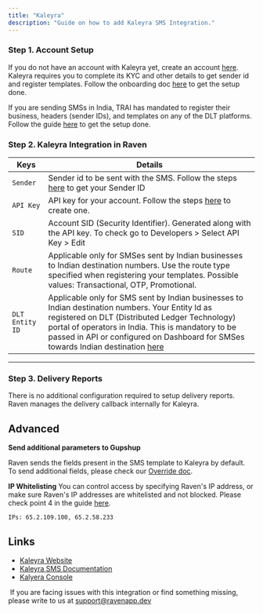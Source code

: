 ```yaml
---
title: "Kaleyra"
description: "Guide on how to add Kaleyra SMS Integration."
---
```


### Step 1. Account Setup

If you do not have an account with Kaleyra yet, create an account
[here](https://developers.kaleyra.io/docs/create-an-account-in-kcloud). Kaleyra
requires you to complete its KYC and other details to get sender id and register
templates. Follow the onboarding doc
[here](https://developers.kaleyra.io/docs/onboarding_kcloud) to get the setup
done.

<Note>

If you are sending SMSs in India, TRAI has mandated to register their business,
headers (sender IDs), and templates on any of the DLT platforms. Follow the
guide [here](https://www.textlocal.in/tcccpr-trai-dlt-registration/) to get the
setup done.

</Note>

### Step 2. Kaleyra Integration in Raven

| Keys            | Details                                                                                                                                                                                                                                                                                                                                                                                                                                 |
| --------------- | --------------------------------------------------------------------------------------------------------------------------------------------------------------------------------------------------------------------------------------------------------------------------------------------------------------------------------------------------------------------------------------------------------------------------------------- |
| `Sender`        | Sender id to be sent with the SMS. Follow the steps [here](https://developers.kaleyra.io/docs/sender-id) to get your Sender ID                                                                                                                                                                                                                                                                                                          |
| `API Key`       | API key for your account. Follow the steps [here](https://developers.kaleyra.io/docs/create-api-key) to create one.                                                                                                                                                                                                                                                                                                                     |
| `SID`           | Account SID (Security Identifier). Generated along with the API key. To check go to Developers > Select API Key > Edit                                                                                                                                                                                                                                                                                                                  |
| `Route`         | Applicable only for SMSes sent by Indian businesses to Indian destination numbers. Use the route type specified when registering your templates. Possible values: Transactional, OTP, Promotional.                                                                                                                                                                                                                                      |
| `DLT Entity ID` | Applicable only for SMS sent by Indian businesses to Indian destination numbers. Your Entity Id as registered on DLT (Distributed Ledger Technology) portal of operators in India. This is mandatory to be passed in API or configured on Dashboard for SMSes towards Indian destination [here](https://support.exotel.com/support/solutions/articles/3000096504-trai-regulations-on-commercial-communications-dlt-portal-sms-in-india) |

---

### Step 3. Delivery Reports

There is no additional configuration required to setup delivery reports. Raven
manages the delivery callback internally for Kaleyra.​

## Advanced

**Send additional parameters to Gupshup**

Raven sends the fields present in the SMS template to Kaleyra by default. To
send additional fields, please check our [Override doc](/sms/sms-template).

**IP Whitelisting** You can control access by specifying Raven's IP address, or
make sure Raven's IP addresses are whitelisted and not blocked. Please check
point 4 in the guide
[here](https://developers.kaleyra.io/docs/generating-an-api-key).

    IPs: 65.2.109.100, 65.2.58.233

## Links

- [Kaleyra Website](https://kaleyra.io/)
- [Kaleyra SMS Documentation](https://developers.kaleyra.io/docs/send-your-first-sms)
- [Kalyera Console](https://kaleyra.io/login?next=L2Rhc2hib2FyZA==)​

​<Info> If you are facing issues with this integration or find something
missing, please write to us at support@ravenapp.dev </Info>
